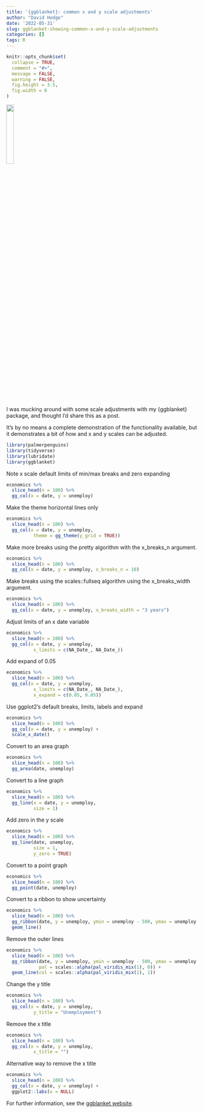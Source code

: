 ```yaml
---
title: '{ggblanket}: common x and y scale adjustments'
author: "David Hodge"
date: '2022-05-31'
slug: ggblanket-showing-common-x-and-y-scale-adjustments
categories: []
tags: R
---
```


```r
knitr::opts_chunk$set(
  collapse = TRUE,
  comment = "#>",
  message = FALSE,
  warning = FALSE,
  fig.height = 3.5, 
  fig.width = 6
)
```

![](logo.png){width="20%"}

I was mucking around with some scale adjustments with my {ggblanket} package, and thought I'd share this as a post.

It's by no means a complete demonstration of the functionality available, but it demonstrates a bit of how and x and y scales can be adjusted.

```r
library(palmerpenguins)
library(tidyverse)
library(lubridate)
library(ggblanket)
```

Note x scale default limits of min/max breaks and zero expanding

```r
economics %>% 
  slice_head(n = 100) %>% 
  gg_col(x = date, y = unemploy)
```

Make the theme horizontal lines only

```r
economics %>% 
  slice_head(n = 100) %>% 
  gg_col(x = date, y = unemploy, 
          theme = gg_theme(y_grid = TRUE))
```

Make more breaks using the pretty algorithm with the x_breaks_n argument.

```r
economics %>% 
  slice_head(n = 100) %>% 
  gg_col(x = date, y = unemploy, x_breaks_n = 10)
```

Make breaks using the scales::fullseq algorithm using the x_breaks_width argument.

```r
economics %>% 
  slice_head(n = 100) %>% 
  gg_col(x = date, y = unemploy, x_breaks_width = "3 years")
```


Adjust limits of an x date variable

```r
economics %>%
  slice_head(n = 100) %>% 
  gg_col(x = date, y = unemploy, 
          x_limits = c(NA_Date_, NA_Date_))
```

Add expand of 0.05

```r
economics %>% 
  slice_head(n = 100) %>% 
  gg_col(x = date, y = unemploy, 
          x_limits = c(NA_Date_, NA_Date_),
          x_expand = c(0.05, 0.05))
```

Use ggplot2's default breaks, limits, labels and expand

```r
economics %>% 
  slice_head(n = 100) %>% 
  gg_col(x = date, y = unemploy) +
  scale_x_date()
```

Convert to an area graph

```r
economics %>% 
  slice_head(n = 100) %>% 
  gg_area(date, unemploy)
```

Convert to a line graph

```r
economics %>% 
  slice_head(n = 100) %>% 
  gg_line(x = date, y = unemploy,
          size = 1)
```

Add zero in the y scale

```r
economics %>% 
  slice_head(n = 100) %>% 
  gg_line(date, unemploy, 
          size = 1,
          y_zero = TRUE)
```

Convert to a point graph

```r
economics %>% 
  slice_head(n = 100) %>% 
  gg_point(date, unemploy)
```

Convert to a ribbon to show uncertainty

```r
economics %>% 
  slice_head(n = 100) %>% 
  gg_ribbon(date, y = unemploy, ymin = unemploy - 500, ymax = unemploy + 500, y_zero = TRUE) +
  geom_line()

```

Remove the outer lines

```r
economics %>% 
  slice_head(n = 100) %>% 
  gg_ribbon(date, y = unemploy, ymin = unemploy - 500, ymax = unemploy + 500, y_zero = TRUE,
            pal = scales::alpha(pal_viridis_mix(1), 0)) +
  geom_line(col = scales::alpha(pal_viridis_mix(1), 1))
```

Change the y title

```r
economics %>% 
  slice_head(n = 100) %>% 
  gg_col(x = date, y = unemploy, 
          y_title = "Unemployment")
```

Remove the x title

```r
economics %>% 
  slice_head(n = 100) %>% 
  gg_col(x = date, y = unemploy, 
          x_title = "")
```

Alternative way to remove the x title

```r
economics %>% 
  slice_head(n = 100) %>% 
  gg_col(x = date, y = unemploy) +
  ggplot2::labs(x = NULL)
```

For further information, see the [ggblanket website](https://davidhodge931.github.io/ggblanket/).
